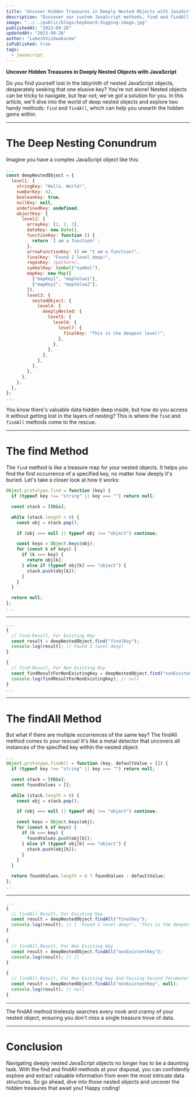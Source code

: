 ```yaml
---
title: "Uncover Hidden Treasures in Deeply Nested Objects with JavaScript"
description: "Discover our custom JavaScript methods, find and findAll, tailored for deep nested objects. Effortlessly locate and extract data with precision."
image: "../../public/blogs/keyboard-digging-image.jpg"
publishedAt: "2023-09-26"
updatedAt: "2023-09-26"
author: "LokeshVishwakarma"
isPublished: true
tags:
  - javascript
---
```


**Uncover Hidden Treasures in Deeply Nested Objects with JavaScript**

Do you find yourself lost in the labyrinth of nested JavaScript objects, desperately seeking that one elusive key? You're not alone! Nested objects can be tricky to navigate, but fear not; we've got a solution for you. In this article, we'll dive into the world of deep nested objects and explore two handy methods: `find` and `findAll`, which can help you unearth the hidden gems within.

<hr style={{marginTop: "1.5rem", marginBottom: "1.5rem"}} />

# The Deep Nesting Conundrum
Imagine you have a complex JavaScript object like this:

```javascript showLineNumbers /finalKey/ title="index.js" caption="this file contains example of javascript deepNestedObject reflection"
...
const deepNestedObject = {
  level1: {
    stringKey: "Hello, World!",
    numberKey: 42,
    booleanKey: true,
    nullKey: null,
    undefinedKey: undefined,
    objectKey: {
      level2: {
        arrayKey: [1, 2, 3],
        dateKey: new Date(),
        functionKey: function () {
          return `I am a function!`;
        },
        arrowFunctionKey: () => "I am a function!",
        finalKey: "Found 2 level deep!",
        regexKey: /pattern/,
        symbolKey: Symbol("symbol"),
        mapKey: new Map([
          ["mapKey1", "mapValue1"],
          ["mapKey2", "mapValue2"],
        ]),
        level3: {
          nestedObject: {
            level4: {
              deeplyNested: {
                level5: {
                  level6: {
                    level7: {
                      finalKey: "This is the deepest level!",
                    },
                  },
                },
              },
            },
          },
        },
      },
    },
  },
};
...
```


You know there's valuable data hidden deep inside, but how do you access it without getting lost in the layers of nesting? This is where the `find` and `findAll` methods come to the rescue.

<hr style={{marginTop: "1.5rem", marginBottom: "1.5rem"}} />

# The find Method
The `find` method is like a treasure map for your nested objects. It helps you find the first occurrence of a specified key, no matter how deeply it's buried. Let's take a closer look at how it works:
```javascript showLineNumbers title="index.js" caption="this file contains javascript Object.find function code"
Object.prototype.find = function (key) {
  if (typeof key !== "string" || key === "") return null;

  const stack = [this];

  while (stack.length > 0) {
    const obj = stack.pop();

    if (obj === null || typeof obj !== "object") continue;

    const keys = Object.keys(obj);
    for (const k of keys) {
      if (k === key) {
        return obj[k];
      } else if (typeof obj[k] === "object") {
        stack.push(obj[k]);
      }
    }
  }

  return null;
};
...
```

<hr style={{marginTop: "1.5rem", marginBottom: "1.5rem"}} />

```javascript showLineNumbers title="index.js" caption="this code shows calling or usages of this find function"
...
{
  // find-Result, For Existing Key
  const result = deepNestedObject.find("finalKey");
  console.log(result); // Found 2 level deep!
}

{
  // find-Result, For Non Existing Key
  const findResultForNonExistingKey = deepNestedObject.find("nonExistentKey");
  console.log(findResultForNonExistingKey); // null
}
...
```
<hr style={{marginTop: "1.5rem", marginBottom: "1.5rem"}} />

# The findAll Method
But what if there are multiple occurrences of the same key? The findAll method comes to your rescue! It's like a metal detector that uncovers all instances of the specified key within the nested object:

```javascript showLineNumbers title="index.js" caption="this file contains javascript Object.findAll function code"
...
Object.prototype.findAll = function (key, defaultValue = []) {
  if (typeof key !== "string" || key === "") return null;

  const stack = [this];
  const foundValues = [];

  while (stack.length > 0) {
    const obj = stack.pop();

    if (obj === null || typeof obj !== "object") continue;

    const keys = Object.keys(obj);
    for (const k of keys) {
      if (k === key) {
        foundValues.push(obj[k]);
      } else if (typeof obj[k] === "object") {
        stack.push(obj[k]);
      }
    }
  }

  return foundValues.length > 0 ? foundValues : defaultValue;
};
...
```

<hr style={{marginTop: "1.5rem", marginBottom: "1.5rem"}} />

```javascript showLineNumbers title="index.js" caption="this code shows calling or usages of this findAll function"
...
{
  // findAll-Result, For Existing Key
  const result = deepNestedObject.findAll("finalKey");
  console.log(result); // [ 'Found 2 level deep!', 'This is the deepest level!' ]
}

{
  // findAll-Result, For Non Existing Key
  const result = deepNestedObject.findAll("nonExistentKey");
  console.log(result); // []
}

{
  // findAll-Result, For Non Existing Key And Passing Second Parameter As Default Value
  const result = deepNestedObject.findAll("nonExistentKey", null);
  console.log(result); // null
}
```

<hr style={{marginTop: "1.5rem", marginBottom: "1.5rem"}} />

The findAll method tirelessly searches every nook and cranny of your nested object, ensuring you don't miss a single treasure trove of data.

<hr style={{marginTop: "1.5rem", marginBottom: "1.5rem"}} />

# Conclusion
Navigating deeply nested JavaScript objects no longer has to be a daunting task. With the find and findAll methods at your disposal, you can confidently explore and extract valuable information from even the most intricate data structures. So go ahead, dive into those nested objects and uncover the hidden treasures that await you! Happy coding!

